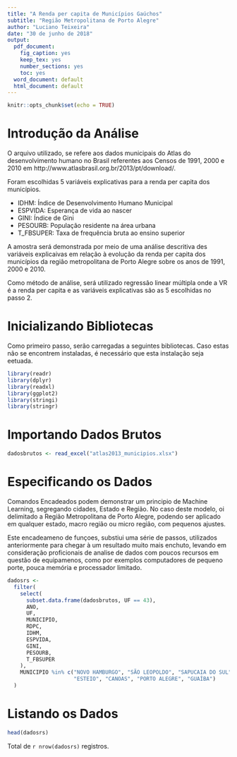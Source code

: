 ```yaml
---
title: "A Renda per capita de Municípios Gaúchos"
subtitle: "Região Metropolitana de Porto Alegre"
author: "Luciano Teixeira"
date: "30 de junho de 2018"
output:
  pdf_document: 
    fig_caption: yes
    keep_tex: yes
    number_sections: yes
    toc: yes
  word_document: default
  html_document: default
---
```


```r
knitr::opts_chunk$set(echo = TRUE)
```

# Introdução da Análise

O arquivo utilizado, se refere aos dados municipais do Atlas do desenvolvimento humano no Brasil referentes aos Censos de 1991, 2000 e 2010 em http://www.atlasbrasil.org.br/2013/pt/download/.

Foram escolhidas 5 variáveis explicativas para a renda per capita dos municípios.

* IDHM: Índice de Desenvolvimento Humano Municipal
* ESPVIDA:  Esperança de vida ao nascer
* GINI: Índice de Gini
* PESOURB:  População residente na área urbana
* T_FBSUPER:  Taxa de frequência bruta ao ensino   superior

A amostra será demonstrada por meio de uma análise descritiva des variáveis explicaivas em relação à evolução da renda per capita dos municípios da região metropolitana de Porto Alegre sobre os anos de 1991, 2000 e 2010.

Como método de análise, será utilizado regressão linear múltipla onde a VR é a renda per capita e as variáveis explicativas são as 5 escolhidas no passo 2.

# Inicializando Bibliotecas

Como primeiro passo, serão carregadas a seguintes bibliotecas. Caso estas não se encontrem instaladas, é necessário que esta instalação seja eetuada.


```r

library(readr)
library(dplyr)
library(readxl)
library(ggplot2)
library(stringi)
library(stringr)

```

# Importando Dados Brutos

```r

dadosbrutos <- read_excel("atlas2013_municipios.xlsx")

```

# Especificando os Dados

Comandos Encadeados podem demonstrar um principio de Machine Learning, segregando cidades, Estado e Região. No caso deste modelo, oi delimitado a Região Metropolitana de Porto Alegre, podendo ser aplicado em qualquer 
estado, macro região ou micro região, com pequenos ajustes.

Este encadeameno de funçoes, substiui uma série de passos, utilizados anteriormente para chegar à um resultado
muito mais enchuto, levando em consideração proficionais de analise de dados com poucos recursos em questão de
equipamenos, como por exemplos computadores de pequeno porte, pouca memória e processador limitado.

```r

dadosrs <-
  filter(
    select(
      subset.data.frame(dadosbrutos, UF == 43),
      ANO,
      UF,
      MUNICIPIO,
      RDPC,
      IDHM,
      ESPVIDA,
      GINI,
      PESOURB,
      T_FBSUPER
    ),
    MUNICIPIO %in% c("NOVO HAMBURGO", "SÃO LEOPOLDO", "SAPUCAIA DO SUL",
                     "ESTEIO", "CANOAS", "PORTO ALEGRE", "GUAÍBA")
  )

```

# Listando os Dados

```r

head(dadosrs)

```

Total de `r nrow(dadosrs)` registros.